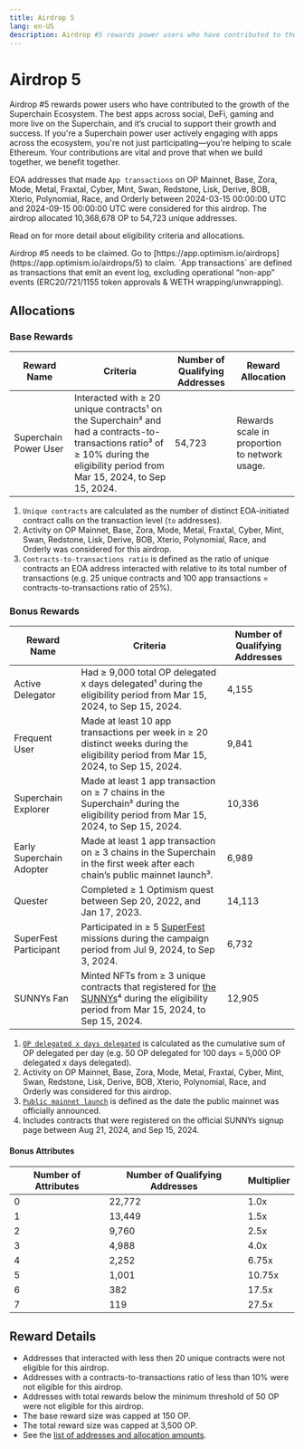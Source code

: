 ```yaml
---
title: Airdrop 5
lang: en-US
description: Airdrop #5 rewards power users who have contributed to the growth of the Superchain Ecosystem.
---
```



# Airdrop 5

Airdrop #5 rewards power users who have contributed to the growth of the Superchain Ecosystem. The best apps across social, DeFi, gaming and more live on the Superchain, and it’s crucial to support their growth and success. If you're a Superchain power user actively engaging with apps across the ecosystem, you're not just participating—you're helping to scale Ethereum. Your contributions are vital and prove that when we build together, we benefit together.

EOA addresses that made `App transactions` on OP Mainnet, Base, Zora, Mode, Metal, Fraxtal, Cyber, Mint, Swan, Redstone, Lisk, Derive, BOB, Xterio, Polynomial, Race, and Orderly between 2024-03-15 00:00:00 UTC and 2024-09-15 00:00:00 UTC were considered for this airdrop. The airdrop allocated 10,368,678 OP to 54,723 unique addresses.

Read on for more detail about eligibility criteria and allocations.

<Callout type="info">
Airdrop #5 needs to be claimed.
Go to [https://app.optimism.io/airdrops](https://app.optimism.io/airdrops/5) to claim.
</Callout>

<Callout>
`App transactions` are defined as transactions that emit an event log, excluding operational “non-app” events (ERC20/721/1155 token approvals & WETH wrapping/unwrapping).
</Callout>

## Allocations

### Base Rewards

| Reward Name | Criteria | Number of Qualifying Addresses | Reward Allocation |
| --- | --- | --- | --- |
| Superchain Power User | Interacted with ≥ 20 unique contracts¹ on the Superchain² and had a contracts-to-transactions ratio³ of ≥ 10% during the eligibility period from Mar 15, 2024, to Sep 15, 2024. | 54,723 | Rewards scale in proportion to network usage. |

1. `Unique contracts` are calculated as the number of distinct EOA-initiated contract calls on the transaction level (`to` addresses).
2. Activity on OP Mainnet, Base, Zora, Mode, Metal, Fraxtal, Cyber, Mint, Swan, Redstone, Lisk, Derive, BOB, Xterio, Polynomial, Race, and Orderly was considered for this airdrop.
3. `Contracts-to-transactions ratio` is defined as the ratio of unique contracts an EOA address interacted with relative to its total number of transactions (e.g. 25 unique contracts and 100 app transactions = contracts-to-transactions ratio of 25%).

### Bonus Rewards

| Reward Name | Criteria | Number of Qualifying Addresses |
| --- | --- | --- |
| Active Delegator | Had ≥ 9,000 total OP delegated x days delegated¹ during the eligibility period from Mar 15, 2024, to Sep 15, 2024. | 4,155 |
| Frequent User | Made at least 10 app transactions per week in ≥ 20 distinct weeks during the eligibility period from Mar 15, 2024, to Sep 15, 2024. | 9,841 |
| Superchain Explorer | Made at least 1 app transaction on ≥ 7 chains in the Superchain² during the eligibility period from Mar 15, 2024, to Sep 15, 2024. | 10,336 |
| Early Superchain Adopter | Made at least 1 app transaction on ≥ 3 chains in the Superchain in the first week after each chain’s public mainnet launch³. | 6,989 |
| Quester | Completed ≥ 1 Optimism quest between Sep 20, 2022, and Jan 17, 2023. | 14,113 |
| SuperFest Participant | Participated in ≥ 5 [SuperFest](https://superfest.optimism.io/) missions during the campaign period from Jul 9, 2024, to Sep 3, 2024. | 6,732 |
| SUNNYs Fan | Minted NFTs from ≥ 3 unique contracts that registered for [the SUNNYs](https://www.thesunnyawards.fun/)⁴ during the eligibility period from Mar 15, 2024, to Sep 15, 2024. | 12,905 |

1. [`OP delegated x days delegated`](airdrop-3) is calculated as the cumulative sum of OP delegated per day (e.g. 50 OP delegated for 100 days = 5,000 OP delegated x days delegated).
2. Activity on OP Mainnet, Base, Zora, Mode, Metal, Fraxtal, Cyber, Mint, Swan, Redstone, Lisk, Derive, BOB, Xterio, Polynomial, Race, and Orderly was considered for this airdrop.
3. [`Public mainnet launch`](https://github.com/ethereum-optimism/op-analytics/blob/main/op_chains_tracking/inputs/chain_metadata_raw.csv) is defined as the date the public mainnet was officially announced.
4. Includes contracts that were registered on the official SUNNYs signup page between Aug 21, 2024, and Sep 15, 2024.
    
#### Bonus Attributes

| **Number of Attributes** | **Number of Qualifying Addresses** | **Multiplier** |
| --- | --- | --- |
| 0 | 22,772 | 1.0x |
| 1 | 13,449 | 1.5x |
| 2 | 9,760 | 2.5x |
| 3 | 4,988 | 4.0x |
| 4 | 2,252 | 6.75x |
| 5 | 1,001 | 10.75x |
| 6 | 382 | 17.5x |
| 7 | 119 | 27.5x |

## Reward Details

- Addresses that interacted with less then 20 unique contracts were not eligible for this airdrop.
- Addresses with a contracts-to-transactions ratio of less than 10% were not eligible for this airdrop.
- Addresses with total rewards below the minimum threshold of 50 OP were not eligible for this airdrop.
- The base reward size was capped at 150 OP.
- The total reward size was capped at 3,500 OP.
- See the [list of addresses and allocation amounts](https://github.com/ethereum-optimism/op-analytics/blob/main/reference_data/address_lists/op_airdrop_5_simple_list.csv).
